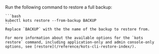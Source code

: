 Run the following command to restore a full backup: 

    ```bash
    kubectl kots restore --from-backup BACKUP
    ```
    Replace `BACKUP` with the the name of the backup to restore from.
    
    For more information about the available options for the `kots restore` command, including application-only and admin console-only options, see [restore](/reference/kots-cli-restore-index/).